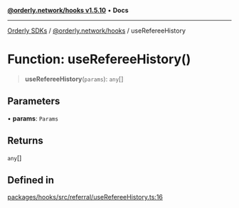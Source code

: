 [**@orderly.network/hooks v1.5.10**](/sdks/tech-doc/@orderly.network/hooks/README) • **Docs**

***

[Orderly SDKs](/sdks/tech-doc/packages) / [@orderly.network/hooks](/sdks/tech-doc/@orderly.network/hooks/README) / useRefereeHistory

# Function: useRefereeHistory()

> **useRefereeHistory**(`params`): `any`[]

## Parameters

• **params**: `Params`

## Returns

`any`[]

## Defined in

[packages/hooks/src/referral/useRefereeHistory.ts:16](https://github.com/OrderlyNetwork/js-sdk/blob/554ae704783e3b83c40bb234a899e8f02987d9b6/packages/hooks/src/referral/useRefereeHistory.ts#L16)
